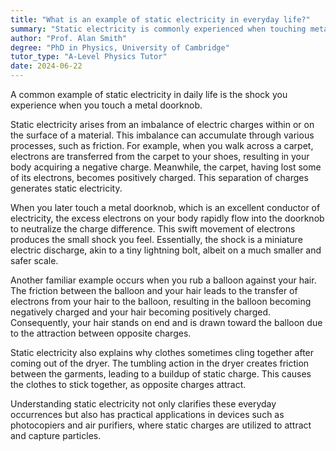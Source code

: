 ```yaml
---
title: "What is an example of static electricity in everyday life?"
summary: "Static electricity is commonly experienced when touching metal doorknobs, resulting in a noticeable shock due to the discharge of accumulated electrical charge."
author: "Prof. Alan Smith"
degree: "PhD in Physics, University of Cambridge"
tutor_type: "A-Level Physics Tutor"
date: 2024-06-22
---
```


A common example of static electricity in daily life is the shock you experience when you touch a metal doorknob.

Static electricity arises from an imbalance of electric charges within or on the surface of a material. This imbalance can accumulate through various processes, such as friction. For example, when you walk across a carpet, electrons are transferred from the carpet to your shoes, resulting in your body acquiring a negative charge. Meanwhile, the carpet, having lost some of its electrons, becomes positively charged. This separation of charges generates static electricity.

When you later touch a metal doorknob, which is an excellent conductor of electricity, the excess electrons on your body rapidly flow into the doorknob to neutralize the charge difference. This swift movement of electrons produces the small shock you feel. Essentially, the shock is a miniature electric discharge, akin to a tiny lightning bolt, albeit on a much smaller and safer scale.

Another familiar example occurs when you rub a balloon against your hair. The friction between the balloon and your hair leads to the transfer of electrons from your hair to the balloon, resulting in the balloon becoming negatively charged and your hair becoming positively charged. Consequently, your hair stands on end and is drawn toward the balloon due to the attraction between opposite charges.

Static electricity also explains why clothes sometimes cling together after coming out of the dryer. The tumbling action in the dryer creates friction between the garments, leading to a buildup of static charge. This causes the clothes to stick together, as opposite charges attract.

Understanding static electricity not only clarifies these everyday occurrences but also has practical applications in devices such as photocopiers and air purifiers, where static charges are utilized to attract and capture particles.
    